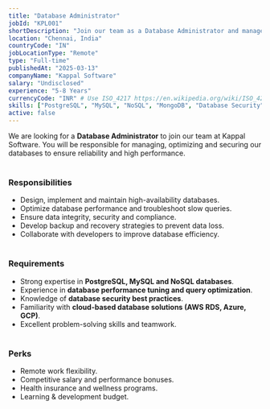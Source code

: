 ```yaml
---
title: "Database Administrator"
jobId: "KPL001"
shortDescription: "Join our team as a Database Administrator and manage high-performance databases."
location: "Chennai, India"
countryCode: "IN"
jobLocationType: "Remote"
type: "Full-time"
publishedAt: "2025-03-13"
companyName: "Kappal Software"
salary: "Undisclosed"
experience: "5-8 Years"
currencyCode: "INR" # Use ISO_4217 https://en.wikipedia.org/wiki/ISO_4217
skills: ["PostgreSQL", "MySQL", "NoSQL", "MongoDB", "Database Security", "SQL Performance Tuning"]
active: false
---
```


We are looking for a **Database Administrator** to join our team at Kappal Software. You will be responsible for managing, optimizing and securing our databases to ensure reliability and high performance.
<br/><br/>

### **Responsibilities**
- Design, implement and maintain high-availability databases.
- Optimize database performance and troubleshoot slow queries.
- Ensure data integrity, security and compliance.
- Develop backup and recovery strategies to prevent data loss.
- Collaborate with developers to improve database efficiency.
<br/><br/>

### **Requirements**
- Strong expertise in **PostgreSQL, MySQL and NoSQL databases**.
- Experience in **database performance tuning and query optimization**.
- Knowledge of **database security best practices**.
- Familiarity with **cloud-based database solutions (AWS RDS, Azure, GCP)**.
- Excellent problem-solving skills and teamwork.
<br/><br/>

### **Perks**
- Remote work flexibility.
- Competitive salary and performance bonuses.
- Health insurance and wellness programs.
- Learning & development budget.
<br/><br/>

